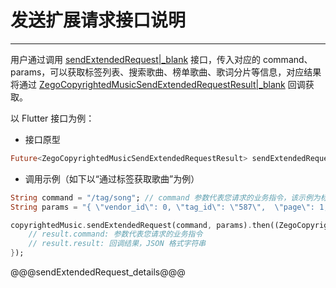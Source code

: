 # 发送扩展请求接口说明

- - -



用户通过调用 [sendExtendedRequest\|_blank](/unique-api/express-video-sdk/zh/dart_flutter/zego_express_engine/ZegoCopyrightedMusic/sendExtendedRequest.html) 接口，传入对应的 command、params，可以获取标签列表、搜索歌曲、榜单歌曲、歌词分片等信息，对应结果将通过 [ZegoCopyrightedMusicSendExtendedRequestResult\|_blank](/unique-api/express-video-sdk/zh/dart_flutter/zego_express_engine/ZegoCopyrightedMusicSendExtendedRequestResult-class.html) 回调获取。

以 Flutter 接口为例：

- 接口原型

```dart
Future<ZegoCopyrightedMusicSendExtendedRequestResult> sendExtendedRequest(String command, String params);
```


- 调用示例（如下以“通过标签获取歌曲”为例）

```dart
String command = "/tag/song"; // command 参数代表您请求的业务指令，该示例为标签获取歌曲
String params = "{ \"vendor_id\": 0, \"tag_id\": \"587\",  \"page\": 1,  \"filter\": [1]}"; // params 参数，是 JSON 格式的字符串，需要您传入的额外参数

copyrightedMusic.sendExtendedRequest(command, params).then((ZegoCopyrightedMusicSendExtendedRequestResult result) {
    // result.command: 参数代表您请求的业务指令
    // result.result: 回调结果，JSON 格式字符串
});
```

@@@sendExtendedRequest_details@@@
